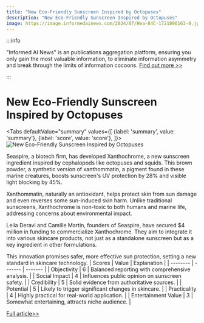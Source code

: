 ```yaml
---
title: "New Eco-Friendly Sunscreen Inspired by Octopuses"
description: "New Eco-Friendly Sunscreen Inspired by Octopuses"
image: https://image.informedainews.com/2024/07/Hea-84C-1721890163-0.jpg
---
```



:::info

"Informed AI News" is an publications aggregation platform, ensuring you only gain the most valuable information, to eliminate information asymmetry and break through the limits of information cocoons.  [Find out more >>](/)

:::

# New Eco-Friendly Sunscreen Inspired by Octopuses


<Tabs
	defaultValue="summary"
	values={[
	{label: 'summary', value: 'summary'},
	{label: 'score', value: 'score'},
]}>
<TabItem value="summary">
<img
  src="https://image.informedainews.com/2024/07/Hea-84C-1721890163-0.jpg"
  alt="New Eco-Friendly Sunscreen Inspired by Octopuses"
/>



Seaspire, a biotech firm, has developed Xanthochrome, a new sunscreen ingredient inspired by cephalopods like octopuses and squids. This brown powder, a synthetic version of xanthommatin, a pigment found in these marine creatures, boosts sunscreen's UV protection by 28% and visible light blocking by 45%.

Xanthommatin, naturally an antioxidant, helps protect skin from sun damage and even reverses some sun-induced skin harm. Unlike traditional sunscreens, Xanthochrome is non-toxic to both humans and marine life, addressing concerns about environmental impact.

Leila Deravi and Camille Martin, founders of Seaspire, have secured $4 million in funding to commercialize Xanthochrome. They aim to integrate it into various skincare products, not just as a standalone sunscreen but as a key ingredient in other formulations.

This innovation promises safer, more effective sun protection, setting a new standard in skincare technology.
</TabItem>
<TabItem value="score">
	| Scores     | Value   | Explanation |
	| -------- | ------- | ------- |
	| Objectivity  | 6    | Balanced reporting with comprehensive analysis.    |
	| Social Impact | 4     | Influences public opinion on sunscreen safety.    |
	| Credibility    | 5    | Solid evidence from authoritative sources.    |
	| Potential    | 5    | Likely to trigger significant changes in skincare.    |
	| Practicality    | 4    | Highly practical for real-world application.    |
	| Entertainment Value    | 3    | Somewhat entertaining, attracts niche audience.    |
</TabItem>
</Tabs>

[Full article>>](https://www.cnbeta.com.tw/articles/science/1439548.htm)
